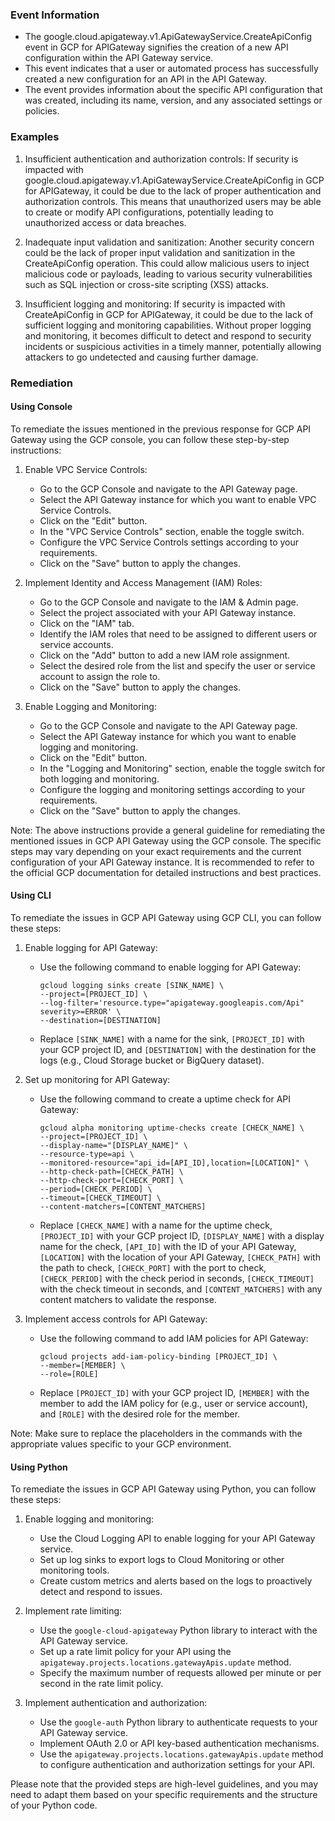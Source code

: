 
### Event Information

- The google.cloud.apigateway.v1.ApiGatewayService.CreateApiConfig event in GCP for APIGateway signifies the creation of a new API configuration within the API Gateway service.
- This event indicates that a user or automated process has successfully created a new configuration for an API in the API Gateway.
- The event provides information about the specific API configuration that was created, including its name, version, and any associated settings or policies.


### Examples

1. Insufficient authentication and authorization controls: If security is impacted with google.cloud.apigateway.v1.ApiGatewayService.CreateApiConfig in GCP for APIGateway, it could be due to the lack of proper authentication and authorization controls. This means that unauthorized users may be able to create or modify API configurations, potentially leading to unauthorized access or data breaches.

2. Inadequate input validation and sanitization: Another security concern could be the lack of proper input validation and sanitization in the CreateApiConfig operation. This could allow malicious users to inject malicious code or payloads, leading to various security vulnerabilities such as SQL injection or cross-site scripting (XSS) attacks.

3. Insufficient logging and monitoring: If security is impacted with CreateApiConfig in GCP for APIGateway, it could be due to the lack of sufficient logging and monitoring capabilities. Without proper logging and monitoring, it becomes difficult to detect and respond to security incidents or suspicious activities in a timely manner, potentially allowing attackers to go undetected and causing further damage.

### Remediation

#### Using Console

To remediate the issues mentioned in the previous response for GCP API Gateway using the GCP console, you can follow these step-by-step instructions:

1. Enable VPC Service Controls:
   - Go to the GCP Console and navigate to the API Gateway page.
   - Select the API Gateway instance for which you want to enable VPC Service Controls.
   - Click on the "Edit" button.
   - In the "VPC Service Controls" section, enable the toggle switch.
   - Configure the VPC Service Controls settings according to your requirements.
   - Click on the "Save" button to apply the changes.

2. Implement Identity and Access Management (IAM) Roles:
   - Go to the GCP Console and navigate to the IAM & Admin page.
   - Select the project associated with your API Gateway instance.
   - Click on the "IAM" tab.
   - Identify the IAM roles that need to be assigned to different users or service accounts.
   - Click on the "Add" button to add a new IAM role assignment.
   - Select the desired role from the list and specify the user or service account to assign the role to.
   - Click on the "Save" button to apply the changes.

3. Enable Logging and Monitoring:
   - Go to the GCP Console and navigate to the API Gateway page.
   - Select the API Gateway instance for which you want to enable logging and monitoring.
   - Click on the "Edit" button.
   - In the "Logging and Monitoring" section, enable the toggle switch for both logging and monitoring.
   - Configure the logging and monitoring settings according to your requirements.
   - Click on the "Save" button to apply the changes.

Note: The above instructions provide a general guideline for remediating the mentioned issues in GCP API Gateway using the GCP console. The specific steps may vary depending on your exact requirements and the current configuration of your API Gateway instance. It is recommended to refer to the official GCP documentation for detailed instructions and best practices.

#### Using CLI

To remediate the issues in GCP API Gateway using GCP CLI, you can follow these steps:

1. Enable logging for API Gateway:
   - Use the following command to enable logging for API Gateway:
     ```
     gcloud logging sinks create [SINK_NAME] \
     --project=[PROJECT_ID] \
     --log-filter='resource.type="apigateway.googleapis.com/Api" severity>=ERROR' \
     --destination=[DESTINATION]
     ```
   - Replace `[SINK_NAME]` with a name for the sink, `[PROJECT_ID]` with your GCP project ID, and `[DESTINATION]` with the destination for the logs (e.g., Cloud Storage bucket or BigQuery dataset).

2. Set up monitoring for API Gateway:
   - Use the following command to create a uptime check for API Gateway:
     ```
     gcloud alpha monitoring uptime-checks create [CHECK_NAME] \
     --project=[PROJECT_ID] \
     --display-name="[DISPLAY_NAME]" \
     --resource-type=api \
     --monitored-resource="api_id=[API_ID],location=[LOCATION]" \
     --http-check-path=[CHECK_PATH] \
     --http-check-port=[CHECK_PORT] \
     --period=[CHECK_PERIOD] \
     --timeout=[CHECK_TIMEOUT] \
     --content-matchers=[CONTENT_MATCHERS]
     ```
   - Replace `[CHECK_NAME]` with a name for the uptime check, `[PROJECT_ID]` with your GCP project ID, `[DISPLAY_NAME]` with a display name for the check, `[API_ID]` with the ID of your API Gateway, `[LOCATION]` with the location of your API Gateway, `[CHECK_PATH]` with the path to check, `[CHECK_PORT]` with the port to check, `[CHECK_PERIOD]` with the check period in seconds, `[CHECK_TIMEOUT]` with the check timeout in seconds, and `[CONTENT_MATCHERS]` with any content matchers to validate the response.

3. Implement access controls for API Gateway:
   - Use the following command to add IAM policies for API Gateway:
     ```
     gcloud projects add-iam-policy-binding [PROJECT_ID] \
     --member=[MEMBER] \
     --role=[ROLE]
     ```
   - Replace `[PROJECT_ID]` with your GCP project ID, `[MEMBER]` with the member to add the IAM policy for (e.g., user or service account), and `[ROLE]` with the desired role for the member.

Note: Make sure to replace the placeholders in the commands with the appropriate values specific to your GCP environment.

#### Using Python

To remediate the issues in GCP API Gateway using Python, you can follow these steps:

1. Enable logging and monitoring:
   - Use the Cloud Logging API to enable logging for your API Gateway service.
   - Set up log sinks to export logs to Cloud Monitoring or other monitoring tools.
   - Create custom metrics and alerts based on the logs to proactively detect and respond to issues.

2. Implement rate limiting:
   - Use the `google-cloud-apigateway` Python library to interact with the API Gateway service.
   - Set up a rate limit policy for your API using the `apigateway.projects.locations.gatewayApis.update` method.
   - Specify the maximum number of requests allowed per minute or per second in the rate limit policy.

3. Implement authentication and authorization:
   - Use the `google-auth` Python library to authenticate requests to your API Gateway service.
   - Implement OAuth 2.0 or API key-based authentication mechanisms.
   - Use the `apigateway.projects.locations.gatewayApis.update` method to configure authentication and authorization settings for your API.

Please note that the provided steps are high-level guidelines, and you may need to adapt them based on your specific requirements and the structure of your Python code.

